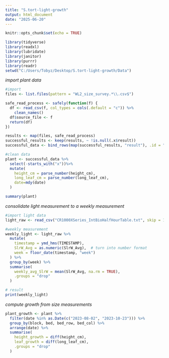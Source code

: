```yaml
---
title: "S.tort-light-growth"
output: html_document
date: "2025-06-20"
---
```


```r
knitr::opts_chunk$set(echo = TRUE)
```

```r
library(tidyverse)
library(readxl)
library(lubridate)
library(janitor)
library(purrr)
library(readr)
setwd("C:/Users/Tobyz/Desktop/S.tort-light-growth/Data")
```
*import plant data*
```r
#import
files <- list.files(pattern = "WL2_size_survey.*\\.csv$")

safe_read_process <- safely(function(f) {
  df <- read_csv(f, col_types = cols(.default = "c")) %>%
    clean_names()
  df$source_file <- f
  return(df)
})

results <- map(files, safe_read_process)
successful_results <- keep(results, ~ !is.null(.x$result))
successful_data <- bind_rows(map(successful_results, "result"), .id = "source_index")

#clean data
plant <- successful_data %>%
  select(-starts_with("x"))%>%
  mutate(
    height_cm = parse_number(height_cm),
    long_leaf_cm = parse_number(long_leaf_cm),
    date=mdy(date)
  )
```

```r
summary(plant)
```

*consolidate light measurement to a weekly measurement*
```r
#import light data
light_raw <- read_csv("CR1000XSeries_IntBioHalfHourTable.txt", skip = 1, show_col_types = FALSE)

#weekly measurement
weekly_light <- light_raw %>%
  mutate(
    timestamp = ymd_hms(TIMESTAMP),
    SlrW_Avg = as.numeric(SlrW_Avg),  # turn into number format
    week = floor_date(timestamp, "week")
  ) %>%
  group_by(week) %>%
  summarise(
    weekly_avg_SlrW = mean(SlrW_Avg, na.rm = TRUE),
    .groups = "drop"
  )

# result
print(weekly_light)
```

*compute growth from size measurements*
```r
plant_growth <- plant %>%
  filter(date %in% as.Date(c("2023-08-02", "2023-10-23"))) %>%
  group_by(block, bed, bed_row, bed_col) %>%
  arrange(date) %>%
  summarise(
    height_growth = diff(height_cm),
    leaf_growth = diff(long_leaf_cm),
    .groups = "drop"
  )
```










